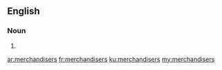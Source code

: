 ==English==

===Noun===
{{head|en|plural}}

# {{plural of|merchandiser|lang=en}}

[[ar:merchandisers]]
[[fr:merchandisers]]
[[ku:merchandisers]]
[[my:merchandisers]]